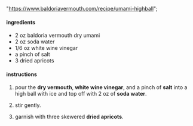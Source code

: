   "https://www.baldoriavermouth.com/recipe/umami-highball";

#### ingredients

- 2 oz baldoria vermouth dry umami
- 2 oz soda water
- 1/6 oz white wine vinegar
- a pinch of salt
- 3 dried apricots

#### instructions

1. pour the **dry vermouth**, **white wine vinegar**, and a pinch of **salt** into a high ball with ice and top off with 2 oz of **soda water**.

2. stir gently.
3. garnish with three skewered **dried apricots**.
